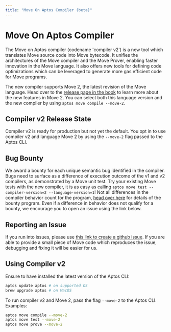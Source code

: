 ```yaml
---
title: "Move On Aptos Compiler (beta)"
---
```


# Move On Aptos Compiler

The Move on Aptos compiler (codename 'compiler v2') is a new tool which translates Move source code into Move bytecode. It unifies the architectures of the Move compiler and the Move Prover, enabling faster innovation in the Move language. It also offers new tools for defining code optimizations which can be leveraged to generate more gas efficient code for Move programs.

The new compiler supports Move 2, the latest revision of the Move language. Head over to the [release page in the book](book/move-2.0.mdx) to learn more about the new features in Move 2. You can select both this language version and the new compiler by using `aptos move compile --move-2`.

## Compiler v2 Release State

Compiler v2 is ready for production but not yet the default. You opt in to use compiler v2 and language Move 2 by using the `--move-2` flag passed to the Aptos CLI.

## Bug Bounty

We award a bounty for each unique semantic bug identified in the compiler. Bugs need to surface as a difference of execution outcome of the v1 and v2 compilers, as demonstrated by a Move unit test. Try your existing Move tests with the new compiler, it is as easy as calling `aptos move test --compiler-version=2 --language-version=1`! Not all differences in the compiler behavior count for the program, [head over here](https://hackenproof.com/programs/move-on-aptos-compiler) for details of the bounty program. Even if a difference in behavior does not qualify for a bounty, we encourage you to open an issue using the link below.

## Reporting an Issue

If you run into issues, please use [this link to create a github issue][bug]. If you are able to provide a small piece of Move code which reproduces the issue, debugging and fixing it will be easier for us.

[bug]: https://github.com/aptos-labs/aptos-core/issues/new?title=[compiler-v2]%20%3CPLEASE%20NAME%20IT%3E&body=%3CPLEASE%20DESCRIBE%20IT%3E&labels=compiler-v2&projects=aptos-labs/16

## Using Compiler v2

Ensure to have installed the latest version of the Aptos CLI:

```bash filename="Terminal"
aptos update aptos # on supported OS
brew upgrade aptos # on MacOS
```

To run compiler v2 and Move 2, pass the flag `--move-2` to the Aptos CLI. Examples:

```bash filename="Terminal"
aptos move compile --move-2
aptos move test --move-2
aptos move prove --move-2
```